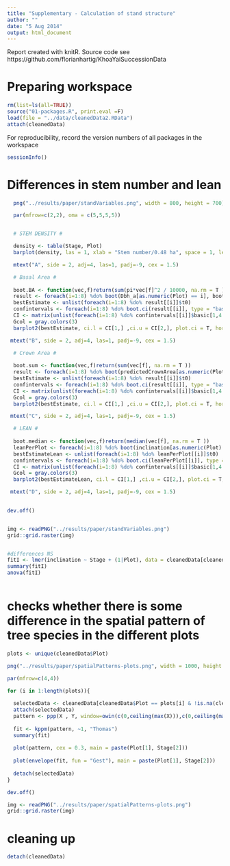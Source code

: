 ```yaml
---
title: "Supplementary - Calculation of stand structure"
author: ""
date: "5 Aug 2014"
output: html_document
---
```


Report created with knitR. Source code see https://github.com/florianhartig/KhoaYaiSuccessionData

# Preparing workspace

```r
rm(list=ls(all=TRUE))
source("01-packages.R", print.eval =F)
load(file = "../data/cleanedData2.RData")
attach(cleanedData)
```

For reproducibility, record the version numbers of all packages in the workspace

```r
sessionInfo() 
```


# Differences in stem number and lean


```r

  png("../results/paper/standVariables.png", width = 800, height = 700)

  par(mfrow=c(2,2), oma = c(5,5,5,5))


  # STEM DENSITY #

  density <- table(Stage, Plot)
  barplot(density, las = 1, xlab = "Stem number/0.48 ha", space = 1, legend = c("Establishment", "Exclusion", "Old-growth"), horiz = T, main = "Stem number")

  mtext("A", side = 2, adj=4, las=1, padj=-9, cex = 1.5)

  # Basal Area #
  
  boot.BA <- function(vec,f)return(sum(pi*vec[f]^2 / 10000, na.rm = T )) 
  result <- foreach(i=1:8) %do% boot(Dbh_a[as.numeric(Plot) == i], boot.BA, 1000)
  bestEstimate <- unlist(foreach(i=1:8) %do% result[[i]]$t0)
  confintervals <- foreach(i=1:8) %do% boot.ci(result[[i]], type = "basic")
  CI <- matrix(unlist(foreach(i=1:8) %do% confintervals[[i]]$basic[1,4:5]), nrow = 2, byrow = F)
  Gcol = gray.colors(3)
  barplot2(bestEstimate, ci.l = CI[1,] ,ci.u = CI[2,], plot.ci = T, horiz = T, space = 1, main = "Basal Area", xlab = "BA [m^2/0.48 ha]", col = Gcol[stagesPerPlot], names.arg = colnames(density), las =1 )

 mtext("B", side = 2, adj=4, las=1, padj=-9, cex = 1.5)

  # Crown Area #
  
  boot.sum <- function(vec,f)return(sum(vec[f], na.rm = T )) 
  result <- foreach(i=1:8) %do% boot(predictedCrownArea[as.numeric(Plot) == i], boot.sum, 1000)
  bestEstimate <- unlist(foreach(i=1:8) %do% result[[i]]$t0)
  confintervals <- foreach(i=1:8) %do% boot.ci(result[[i]], type = "basic")
  CI <- matrix(unlist(foreach(i=1:8) %do% confintervals[[i]]$basic[1,4:5]), nrow = 2, byrow = F)
  Gcol = gray.colors(3)
  barplot2(bestEstimate, ci.l = CI[1,] ,ci.u = CI[2,], plot.ci = T, horiz = T, space = 1, main = "Crown projection area", xlab = "Crown projection area [m^2/0.48 ha]", col = Gcol[stagesPerPlot], names.arg = colnames(density), las =1 )

 mtext("C", side = 2, adj=4, las=1, padj=-9, cex = 1.5)

  # LEAN #
  
  boot.median <- function(vec,f)return(median(vec[f], na.rm = T )) 
  leanPerPlot <- foreach(i=1:8) %do% boot(inclination[as.numeric(Plot) == i & Dbh_a<7], boot.median, 1000)
  bestEstimateLean <- unlist(foreach(i=1:8) %do% leanPerPlot[[i]]$t0)
  confintervals <- foreach(i=1:8) %do% boot.ci(leanPerPlot[[i]], type = "basic")
  CI <- matrix(unlist(foreach(i=1:8) %do% confintervals[[i]]$basic[1,4:5]), nrow = 2, byrow = F)
  Gcol = gray.colors(3)
  barplot2(bestEstimateLean, ci.l = CI[1,] ,ci.u = CI[2,], plot.ci = T, horiz = T, space = 1, main = "Lean [dbh < 7]", xlab = "Average inclination [degrees]", col = Gcol[stagesPerPlot], names.arg = colnames(density), las =1 )

 mtext("D", side = 2, adj=4, las=1, padj=-9, cex = 1.5)

  
dev.off()


img <- readPNG("../results/paper/standVariables.png")
grid::grid.raster(img)


#differences NS
fitI <- lmer(inclination ~ Stage + (1|Plot), data = cleanedData[cleanedData$Dbh_a<7,]) 
summary(fitI)
anova(fitI)



```







# checks whether there is some difference in the spatial pattern of tree species in the different plots

```r

plots <- unique(cleanedData$Plot)

png("../results/paper/spatialPatterns-plots.png", width = 1000, height = 1000)

par(mfrow=c(4,4))

for (i in 1:length(plots)){
  
  selectedData <- cleanedData[cleanedData$Plot == plots[i] & !is.na(cleanedData$Dbh_a) & cleanedData$Dbh_a > 5,]
  attach(selectedData)
  pattern <- ppp(X , Y, window=owin(c(0,ceiling(max(X))),c(0,ceiling(max(Y)))))  
  
  fit <- kppm(pattern, ~1, "Thomas")
  summary(fit)
  
  plot(pattern, cex = 0.3, main = paste(Plot[1], Stage[2]))
  
  plot(envelope(fit, fun = "Gest"), main = paste(Plot[1], Stage[2]))
  
  detach(selectedData)
}

dev.off()

img <- readPNG("../results/paper/spatialPatterns-plots.png")
grid::grid.raster(img)


```



# cleaning up 

```r

detach(cleanedData)

```


